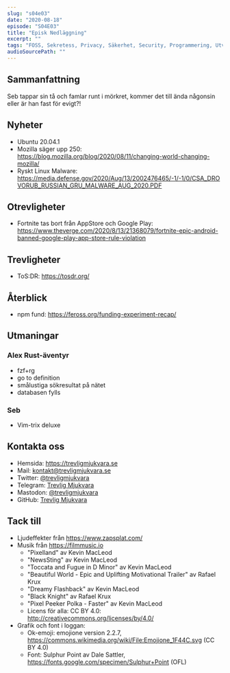 ```yaml
---
slug: "s04e03"
date: "2020-08-18"
episode: "S04E03"
title: "Episk Nedläggning"
excerpt: "" 
tags: "FOSS, Sekretess, Privacy, Säkerhet, Security, Programmering, Utveckling, RaspberryPi, Mjukvara, PinePhone, Technology, Linux, Open Source, git, vim, "
audioSourcePath: ""
---
```


## Sammanfattning
Seb tappar sin tå och famlar runt i mörkret, kommer det till ända någonsin eller är han fast för evigt?!

## Nyheter
- Ubuntu 20.04.1
- Mozilla säger upp 250: https://blog.mozilla.org/blog/2020/08/11/changing-world-changing-mozilla/
- Ryskt Linux Malware: https://media.defense.gov/2020/Aug/13/2002476465/-1/-1/0/CSA_DROVORUB_RUSSIAN_GRU_MALWARE_AUG_2020.PDF

## Otrevligheter
- Fortnite tas bort från AppStore och Google Play: https://www.theverge.com/2020/8/13/21368079/fortnite-epic-android-banned-google-play-app-store-rule-violation

## Trevligheter
- ToS:DR: https://tosdr.org/

## Återblick
- npm fund: https://feross.org/funding-experiment-recap/


## Utmaningar
### Alex Rust-äventyr
- fzf+rg
- go to definition
- smålustiga sökresultat på nätet
- databasen fylls

### Seb
- Vim-trix deluxe

## Kontakta oss
- Hemsida: https://trevligmjukvara.se
- Mail: kontakt@trevligmjukvara.se
- Twitter: [@trevligmjukvara](https://twitter.com/trevligmjukvara)
- Telegram: [Trevlig Mjukvara](https://t.me/trevligmjukvara)
- Mastodon: [@trevligmjukvara](https://mastodon.linuxkompis.se/@trevligmjukvara)
- GitHub: [Trevlig Mjukvara](https://github.com/trevligmjukvara)

## Tack till
- Ljudeffekter från https://www.zapsplat.com/
- Musik från https://filmmusic.io
  - "Pixelland" av Kevin MacLeod
  - "NewsSting" av Kevin MacLeod
  - "Toccata and Fugue in D Minor" av Kevin MacLeod
  - "Beautiful World - Epic and Uplifting Motivational Trailer" av Rafael Krux
  - "Dreamy Flashback" av Kevin MacLeod
  - "Black Knight" av Rafael Krux
  - "Pixel Peeker Polka - Faster" av Kevin MacLeod
  - Licens för alla: CC BY 4.0: http://creativecommons.org/licenses/by/4.0/
- Grafik och font i loggan:
  - Ok-emoji: emojione version 2.2.7, https://commons.wikimedia.org/wiki/File:Emojione_1F44C.svg (CC BY 4.0)
  - Font: Sulphur Point av Dale Sattler, https://fonts.google.com/specimen/Sulphur+Point (OFL)
